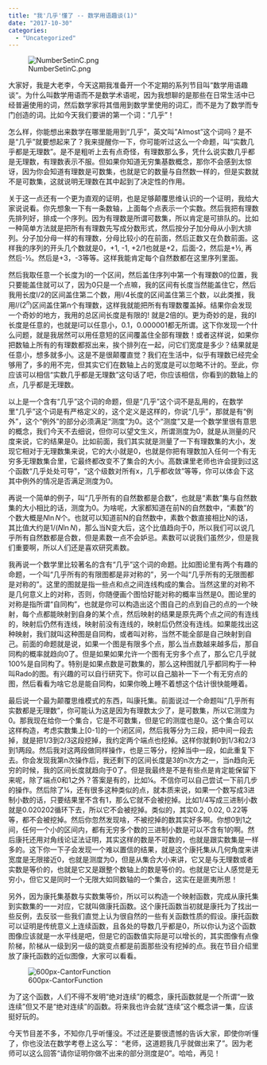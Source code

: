 ```yaml
---
title: "我'几乎'懂了 -- 数学用语趣谈(1)"
date: "2017-10-30"
categories:
  - "Uncategorized"
---
```


![NumberSetinC.png](https://dalaoliblog.wordpress.com/wp-content/uploads/2017/10/numbersetinc.png)

大家好，我是大老李，今天这期我准备开一个不定期的系列节目叫“数学用语趣谈“。为什么叫数学用语而不是数学术语呢，因为我想聊的是那些在日常生活中已经普遍使用的词，然后数学家将其借用到数学里使用的词汇，而不是为了数学而专门创造的词。比如今天我们要讲的第一个词：“几乎”！

怎么样，你能想出来数学在哪里能用到“几乎”，英文叫”Almost”这个词吗？是不是“几乎”就要想起来了？我来提醒你一下，你可能听过这么一个命题，叫“实数几乎都是无理数”。是不是粗听上去有点奇怪，有理数那么多，凭什么说实数几乎都是无理数，有理数表示不服。但如果你知道无穷集基数概念，那你不会感到太惊讶，因为你会知道有理数是可数集，也就是它的数量与自然数一样的，但是实数就不是可数集，这就说明无理数在其中起到了决定性的作用。

关于这一点还有一个更为直观的证明，也是足够颠覆思维认识的一个证明，我给大家说说看。你先想象一下有一条数轴，上面每个点表示一个实数。然后我把有理数先排列好，排成一个序列。因为有理数是所谓可数集，所以肯定是可排队的。比如一种简单方法就是把所有有理数先写成分数形式，然后按分子加分母从小到大排列。分子加分母一样的有理数，分母比较小的在前面，然后正数又在负数前面。这样我的序列的开头几个数就是0，+1, -1, +2/1也就是+2，后面-2，然后是+½, 再然后-½。然后是+3，-3等等。这样我能肯定每个自然数都在这里序列里面。

然后我取任意一个长度为l的一个区间，然后盖住序列中第一个有理数0的位置，我只要能盖住就可以了，因为0只是一个点嘛，我的区间有长度当然能盖住它，然后我用长度l/2的区间盖住第二个数，用l/4长度的区间盖住第三个数，以此类推，我用$l/(2^n)$区间盖住第n个有理数，这样我就能把所有有理数覆盖掉。结果你会发现一个奇妙的地方，我用的总区间长度是有限的! 就是2倍的l。更为奇妙的是，我的l长度是任意的，也就是l可以任意小，0.1，0.000001都无所谓。这下你发现一个什么问题，就是我居然可以用任意短的区间覆盖住全部有理数！或者这样说，如果你把数轴上所有的有理数都抠出来，挨个排列在一起，问它们宽度是多少？结果就是任意小，想多就多小。这是不是很颠覆直觉？我们在生活中，似乎有理数已经完全够用了，多的用不完，但其实它们在数轴上占的宽度是可以忽略不计的。至此，你应该可以相信“实数几乎都是无理数”这句话了吧，你应该相信，你看到的数轴上的点，几乎都是无理数。

以上是一个含有“几乎”这个词的命题，但是“几乎”这个词不是乱用的，在数学里“几乎”这个词是有严格定义的，这个定义是这样的，你说“几乎”，那就是有“例外”，这个“例外”的部分必须满足“测度”为0。这个“测度”又是一个数学里很有意思的概念，我们今天不去细说，但你可以望文生义，所谓测度为0，就是从测量的尺度来说，它的结果是0。比如前面，我们其实就是测量了一下有理数集的大小，发现它相对于无理数集来说，它的大小就是0，也就是你把有理数加入任何一个有无穷多无理数集合里，它最终都改变不了集合的大小。高数课里老师也许会提到过这个函数“几乎处处可导”，“这个级数对所有x，几乎都收敛”等等，你可以体会下这其中例外的情况是否满足测度为0。

再说一个简单的例子，叫“几乎所有的自然数都是合数”，也就是“素数”集与自然数集的大小相比的话，测度为0。为啥呢，大家都知道在前N的自然数中，“素数”的个数大概是$N\ln{N}$个。也就可以知道前N的自然数中，素数个数直接相比N的话，其比值大约是$1/(N\ln{N})$，那么当N变大后，这个比值趋向于0，所以我们可以说几乎所有自然数都是合数，但是素数一点不会妒忌。素数可以说我们虽然少，但是我们重要啊，所以人们还是喜欢研究素数。

我再说一个数学里比较著名的含有“几乎”这个词的命题。比如图论里有两个有趣的命题，一个叫“几乎所有的有限图都是非对称的”，另一个叫“几乎所有的无限图都是对称的”。这里的图就是指一些点和点之间连线构成的集合。当然这里的对称不是几何意义上的对称，否则，你随便画个图恰好能对称的概率当然是0。图论里的对称是指所谓“自同构”，也就是你可以构造出这个图自己的点到自己的点的一个映射，每个点都能映射到自身的某个点，然后映射的结果是原先两个点之间的有连线的，映射后仍然有连线，映射前没有连线的，映射后仍然没有连线。如果能找出这种映射，我们就叫这种图是自同构，或者叫对称，当然不能全部是自己映射到自己。前面的命题就是说，如果一个图是有限多个点，那么当点数越来越多后，那自同构的概率就趋向0了。但是如果如果允许一个图有无穷多个点了，那么它几乎就100%是自同构了。特别是如果点数是可数集的，那么这种图就几乎都同构于一种叫Rado的图。有兴趣的可以自行研究下。你可以自己脑补一下一个有无穷点的图，然后看看为啥它总是能自同构，如果你晚上睡不着想这个估计很快能睡着。

最后说一个最为颠覆思维模式的东西，叫康托集。前面说过一个命题叫“几乎所有实数都是无理数”，你可能认为这是因为有理数太少了，是可数集，所以它测度为0。那我现在给你一个集合，它是不可数集，但是它的测度也是0。这个集合可以这样构造，考虑实数集上[0-1]的一个闭区间，然后我等分为三段，把中间一段去掉，就是把1/3到2/3这段挖掉，我约定两个端点也挖掉。这样你就剩0到1/3和2/3到1两段。然后我对这两段做同样操作，也是三等分，挖掉当中一段，如此重复下去。你会发现我第n次操作后，我还剩下的区间长度是3的n次方之一，当n趋向无穷的时候，我的区间长度就趋向于0了。但是我最终是不是有些点是肯定能保留下来呢，除了端点0和1之外？答案是有的，比如¼。不信你可以自己尝试一下前几步的操作。然后除了¼，还有很多这种类似的点，就本质来说，如果一个数写成3进制小数的话，只要结果里不含有1，那么它就不会被挖掉。比如1/4写成三进制小数就是0.020202循环下去，所以它不会被挖掉。类似的，其实0.2, 0.02, 0.22等等，都不会被挖掉。然后你忽然发现啥，不被挖掉的数其实好多啊。你想0到1之间，任何一个小的区间内，都有无穷多个数的三进制小数是可以不含有1的啊。然后康托还用对角线论证法证明，其实这样的数是不可数的，也就是跟实数集是一样多的。这下你一下子会发现一个难以置信的结果，就是这个康托集从几何角度来讲宽度是无限接近0，也就是测度为0，但是从集合大小来讲，它又是与无理数或者实数是等价的，也就是它又是跟整个数轴上的数是等价的。也就是它让人感觉是无穷小，但它又是同时一个无限大如同数轴的一个集合，这实在是匪夷所思！

另外，因为康托集基数与实数集等价，所以可以构造一个映射函数，完成从康托集到实数集的一一对应，它就叫做康托函数。这个康托函数当初就是康托为了找出一些反例，去反驳一些我们直觉上认为很自然的一些有关函数性质的假设。康托函数可以证明是传统意义上连续函数，且各处的导数几乎都是0，所以你认为这个函数图像应该就是一水平线是吧，但是它的函数值实际是可以增长的，其实图像有点像阶梯，阶梯从一级到另一级的跳变点都是前面那些没有挖掉的点。我在节目介绍里放了康托函数的近似图像，大家可以看看。

![600px-CantorFunction](https://dalaoliblog.wordpress.com/wp-content/uploads/2017/10/600px-cantorfunction.png)

为了这个函数，人们不得不发明“绝对连续”的概念，康托函数就是一个所谓“一致连续”但又不是“绝对连续”的函数。将来我也许会就“连续”这个概念讲一集，应该挺好玩的。

今天节目差不多，不知你几乎听懂没。不过还是要很遗憾的告诉大家，即使你听懂了，你也没法在数学考卷上这么写： “老师，这道题我几乎就做出来了”。因为老师可以这么回答“请你证明你做不出来的部分测度是0”。哈哈，再见！
